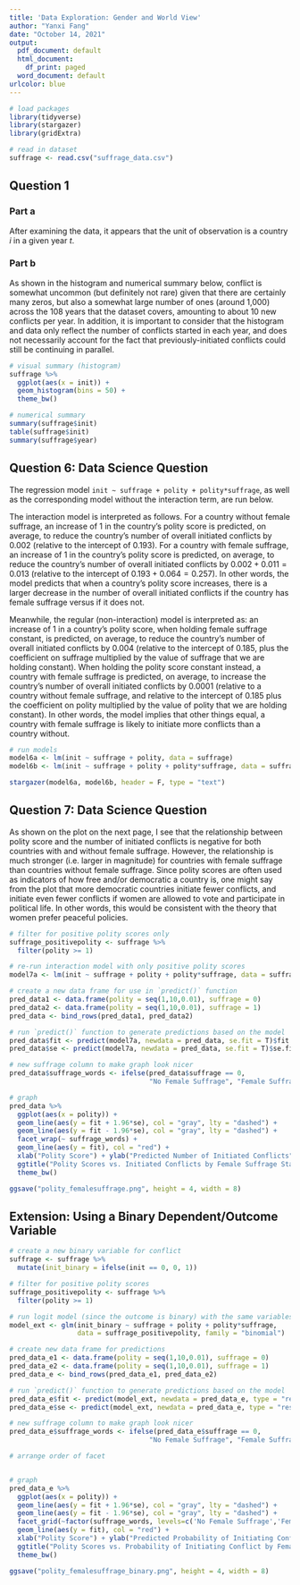 ---
title: 'Data Exploration: Gender and World View'
author: "Yanxi Fang"
date: "October 14, 2021"
output:
  pdf_document: default
  html_document:
    df_print: paged
  word_document: default
urlcolor: blue
---

```{r, warning = F, message = F}
# load packages
library(tidyverse)
library(stargazer)
library(gridExtra)

# read in dataset
suffrage <- read.csv("suffrage_data.csv")
```

## Question 1

### Part a

After examining the data, it appears that the unit of observation is a country *i* in a given year *t*.

### Part b

As shown in the histogram and numerical summary below, conflict is somewhat uncommon (but definitely not rare) given that there are certainly many zeros, but also a somewhat large number of ones (around 1,000) across the 108 years that the dataset covers, amounting to about 10 new conflicts per year. In addition, it is important to consider that the histogram and data only reflect the number of conflicts started in each year, and does not necessarily account for the fact that previously-initiated conflicts could still be continuing in parallel. 

```{r}
# visual summary (histogram)
suffrage %>%
  ggplot(aes(x = init)) +
  geom_histogram(bins = 50) +
  theme_bw()

# numerical summary
summary(suffrage$init)
table(suffrage$init)
summary(suffrage$year)
```

\newpage

## Question 6: Data Science Question

The regression model `init ~ suffrage + polity + polity*suffrage`, as well as the corresponding model without the interaction term, are run below.

The interaction model is interpreted as follows. For a country without female suffrage, an increase of 1 in the country's polity score is predicted, on average, to reduce the country's number of overall initiated conflicts by $0.002$ (relative to the intercept of $0.193$). For a country with female suffrage, an increase of 1 in the country's polity score is predicted, on average, to reduce the country's number of overall initiated conflicts by $0.002 + 0.011 = 0.013$ (relative to the intercept of $0.193 + 0.064 = 0.257$). In other words, the model predicts that when a country's polity score increases, there is a larger decrease in the number of overall initiated conflicts if the country has female suffrage versus if it does not.

Meanwhile, the regular (non-interaction) model is interpreted as: an increase of 1 in a country's polity score, when holding female suffrage constant, is predicted, on average, to reduce the country's number of overall initiated conflicts by $0.004$ (relative to the intercept of $0.185$, plus the coefficient on suffrage multiplied by the value of suffrage that we are holding constant). When holding the polity score constant instead, a country with female suffrage is predicted, on average, to increase the country's number of overall initiated conflicts by $0.0001$ (relative to a country without female suffrage, and relative to the intercept of $0.185$ plus the coefficient on polity multiplied by the value of polity that we are holding constant). In other words, the model implies that other things equal, a country with female suffrage is likely to initiate more conflicts than a country without.

```{r}
# run models
model6a <- lm(init ~ suffrage + polity, data = suffrage)
model6b <- lm(init ~ suffrage + polity + polity*suffrage, data = suffrage)
```

```{r}
stargazer(model6a, model6b, header = F, type = "text")
```

\newpage

## Question 7: Data Science Question

As shown on the plot on the next page, I see that the relationship between polity score and the number of initiated conflicts is negative for both countries with and without female suffrage. However, the relationship is much stronger (i.e. larger in magnitude) for countries with female suffrage than countries without female suffrage. Since polity scores are often used as indicators of how free and/or democratic a country is, one might say from the plot that more democratic countries initiate fewer conflicts, and initiate even fewer conflicts if women are allowed to vote and participate in political life. In other words, this would be consistent with the theory that women prefer peaceful policies.

```{r}
# filter for positive polity scores only
suffrage_positivepolity <- suffrage %>%
  filter(polity >= 1)

# re-run interaction model with only positive polity scores
model7a <- lm(init ~ suffrage + polity + polity*suffrage, data = suffrage_positivepolity)

# create a new data frame for use in `predict()` function
pred_data1 <- data.frame(polity = seq(1,10,0.01), suffrage = 0)
pred_data2 <- data.frame(polity = seq(1,10,0.01), suffrage = 1)
pred_data <- bind_rows(pred_data1, pred_data2)

# run `predict()` function to generate predictions based on the model
pred_data$fit <- predict(model7a, newdata = pred_data, se.fit = T)$fit
pred_data$se <- predict(model7a, newdata = pred_data, se.fit = T)$se.fit

# new suffrage column to make graph look nicer
pred_data$suffrage_words <- ifelse(pred_data$suffrage == 0,
                                   "No Female Suffrage", "Female Suffrage")

# graph
pred_data %>%
  ggplot(aes(x = polity)) +
  geom_line(aes(y = fit + 1.96*se), col = "gray", lty = "dashed") +
  geom_line(aes(y = fit - 1.96*se), col = "gray", lty = "dashed") +
  facet_wrap(~ suffrage_words) +
  geom_line(aes(y = fit), col = "red") +
  xlab("Polity Score") + ylab("Predicted Number of Initiated Conflicts") +
  ggtitle("Polity Scores vs. Initiated Conflicts by Female Suffrage Status") +
  theme_bw()

ggsave("polity_femalesuffrage.png", height = 4, width = 8)
```

\newpage

## Extension: Using a Binary Dependent/Outcome Variable

```{r}
# create a new binary variable for conflict
suffrage <- suffrage %>%
  mutate(init_binary = ifelse(init == 0, 0, 1))

# filter for positive polity scores
suffrage_positivepolity <- suffrage %>%
  filter(polity >= 1)

# run logit model (since the outcome is binary) with the same variables
model_ext <- glm(init_binary ~ suffrage + polity + polity*suffrage,
                 data = suffrage_positivepolity, family = "binomial")

# create new data frame for predictions
pred_data_e1 <- data.frame(polity = seq(1,10,0.01), suffrage = 0)
pred_data_e2 <- data.frame(polity = seq(1,10,0.01), suffrage = 1)
pred_data_e <- bind_rows(pred_data_e1, pred_data_e2)

# run `predict()` function to generate predictions based on the model
pred_data_e$fit <- predict(model_ext, newdata = pred_data_e, type = "response", se.fit = T)$fit
pred_data_e$se <- predict(model_ext, newdata = pred_data_e, type = "response", se.fit = T)$se.fit

# new suffrage column to make graph look nicer
pred_data_e$suffrage_words <- ifelse(pred_data_e$suffrage == 0,
                                   "No Female Suffrage", "Female Suffrage")

# arrange order of facet


# graph
pred_data_e %>%
  ggplot(aes(x = polity)) +
  geom_line(aes(y = fit + 1.96*se), col = "gray", lty = "dashed") +
  geom_line(aes(y = fit - 1.96*se), col = "gray", lty = "dashed") +
  facet_grid(~factor(suffrage_words, levels=c('No Female Suffrage','Female Suffrage'))) +
  geom_line(aes(y = fit), col = "red") +
  xlab("Polity Score") + ylab("Predicted Probability of Initiating Conflict") +
  ggtitle("Polity Scores vs. Probability of Initiating Conflict by Female Suffrage Status") +
  theme_bw()

ggsave("polity_femalesuffrage_binary.png", height = 4, width = 8)
```
